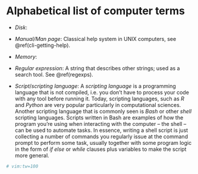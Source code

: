 # Alphabetical list of computer terms {#computer-terms}

- *Disk*:

- *Manual/Man page*: Classical help system in UNIX computers, see \@ref(cli-getting-help).
- *Memory*:

- *Regular expression*: A string that describes other strings; used as a search tool. See
  \@ref(regexps).

- *Script*/*scripting language*: A *scripting language* is a programming language that is not
  compiled, i.e. you don't have to process your code with any tool before running it. Today,
  scripting languages, such as *R* and *Python* are very popular particularly in computational
  sciences. Another scripting language that is commonly seen is *Bash* or other *shell* scripting
  languages. Scripts written in Bash are examples of how the program you're using when interacting
  with the computer -- the shell -- can be used to automate tasks. In essence, writing a shell
  script is just collecting a number of commands you regularly issue at the command prompt to
  perform some task, usually together with some program logic in the form of *if else* or *while*
  clauses plus variables to make the script more general.

```r
# vim:tw=100
```
